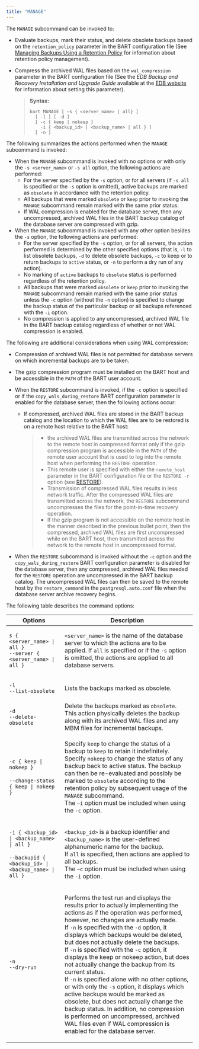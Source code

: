 ```yaml
---
title: "MANAGE"
---
```


<div id="manage" class="registered_link"></div>

The `MANAGE` subcommand can be invoked to:

-   Evaluate backups, mark their status, and delete obsolete backups based on the `retention_policy` parameter in the BART configuration file (See [Managing Backups Using a Retention Policy](../../03_using_bart/02_managing_backups_using_a_retention_policy/#managing_backups_using_a_retention_policy) for information about retention policy management).

-   Compress the archived WAL files based on the `wal_compression` parameter in the BART configuration file (See the *EDB Backup and Recovery Installation and Upgrade Guide* available at the [EDB website](https://www.enterprisedb.com/edb-docs/) for information about setting this parameter).

    > **Syntax:**
    >
    > ```text
    > bart MANAGE [ –s { <server_name> | all} ]
    >   [ -l ] [ -d ]
    >   [ -c { keep | nokeep }
    >     -i { <backup_id> | <backup_name> | all } ]
    >   [ -n ]
    > ```

The following summarizes the actions performed when the `MANAGE` subcommand is invoked:

-   When the `MANAGE` subcommand is invoked with no options or with only the `-s <server_name>` or `-s all` option, the following actions are performed:
    -   For the server specified by the `-s` option, or for all servers (if `-s all` is specified or the `-s` option is omitted), active backups are marked as `obsolete` in accordance with the retention policy.
    -   All backups that were marked `obsolete` or `keep` prior to invoking the `MANAGE` subcommand remain marked with the same prior status.
    -   If WAL compression is enabled for the database server, then any uncompressed, archived WAL files in the BART backup catalog of the database server are compressed with gzip.
-   When the `MANAGE` subcommand is invoked with any other option besides the `-s` option, the following actions are performed:
    -   For the server specified by the `-s` option, or for all servers, the action performed is determined by the other specified options (that is, `-l` to list obsolete backups, `-d` to delete obsolete backups, `-c` to keep or to return backups to `active` status, or `-n` to perform a dry run of any action).
    -   No marking of `active` backups to `obsolete` status is performed regardless of the retention policy.
    -   All backups that were marked `obsolete` or `keep` prior to invoking the `MANAGE` subcommand remain marked with the same prior status unless the `-c` option (without the `-n` option) is specified to change the backup status of the particular backup or all backups referenced with the `-i` option.
    -   No compression is applied to any uncompressed, archived WAL file in the BART backup catalog regardless of whether or not WAL compression is enabled.

The following are additional considerations when using WAL compression:

-   Compression of archived WAL files is not permitted for database servers on which incremental backups are to be taken.
-   The gzip compression program must be installed on the BART host and be accessible in the `PATH` of the BART user account.
-   When the `RESTORE` subcommand is invoked, if the `-c` option is specified or if the `copy_wals_during_restore` BART configuration parameter is enabled for the database server, then the following actions occur:

    -   If compressed, archived WAL files are stored in the BART backup catalog and the location to which the WAL files are to be restored is on a remote host relative to the BART host:

        > -   the archived WAL files are transmitted across the network to the remote host in compressed format only if the gzip compression program is accessible in the `PATH` of the remote user account that is used to log into the remote host when performing the `RESTORE` operation.
        > -   This remote user is specified with either the `remote_host` parameter in the BART configuration file or the `RESTORE -r` option (see [RESTORE](../../03_using_bart/03_basic_bart_subcommand_usage/#restore)).
        > -   Transmission of compressed WAL files results in less network traffic. After the compressed WAL files are transmitted across the network, the `RESTORE` subcommand uncompresses the files for the point-in-time recovery operation.
        > -   If the gzip program is not accessible on the remote host in the manner described in the previous bullet point, then the compressed, archived WAL files are first uncompressed while on the BART host, then transmitted across the network to the remote host in uncompressed format.
-   When the `RESTORE` subcommand is invoked without the `-c` option and the `copy_wals_during_restore` BART configuration parameter is disabled for the database server, then any compressed, archived WAL files needed for the `RESTORE` operation are uncompressed in the BART backup catalog. The uncompressed WAL files can then be saved to the remote host by the `restore_command` in the `postgresql.auto.conf` file when the database server archive recovery begins.

The following table describes the command options:

<table><thead><tr class="header"><th>Options</th><th>Description</th></tr></thead><tbody><tr class="odd"><td><p><code>s &#123; &lt;server_name&gt; | all &#125;</code><br />
<code>--server &#123; &lt;server_name&gt; | all &#125;</code></p></td><td><code>&lt;server_name&gt;</code> is the name of the database server to which the actions are to be applied. If <code>all</code> is specified or if the <code>-s</code> option is omitted, the actions are applied to all database servers.</td></tr><tr class="even"><td><p><code>-l</code><br />
<code>--list-obsolete</code></p></td><td>Lists the backups marked as obsolete.</td></tr><tr class="odd"><td><p><code>-d</code><br />
<code>--delete-obsolete</code></p></td><td>Delete the backups marked as <code>obsolete</code>. This action physically deletes the backup along with its archived WAL files and any MBM files for incremental backups.</td></tr><tr class="even"><td><p><code>-c &#123; keep | nokeep &#125;</code><br />
<br />
<code>--change-status &#123; keep | nokeep &#125;</code></p></td><td><p>Specify <code>keep</code> to change the status of a backup to <code>keep</code> to retain it indefinitely.<br />
Specify <code>nokeep</code> to change the status of any backup back to active status. The backup can then be re-evaluated and possibly be marked to <code>obsolete</code> according to the retention policy by subsequent usage of the <code>MANAGE</code> subcommand.<br />
The <code>–i</code> option must be included when using the <code>-c</code> option.</p></td></tr><tr class="odd"><td><p><code>-i &#123; &lt;backup_id&gt; | &lt;backup_name&gt; | all &#125;</code><br />
<br />
<code>--backupid &#123; &lt;backup_id&gt; | &lt;backup_name&gt; | all &#125;</code></p></td><td><p><code>&lt;backup_id&gt;</code> is a backup identifier and <code>&lt;backup_name&gt;</code> is the user-defined alphanumeric name for the backup.<br />
If <code>all</code> is specified, then actions are applied to all backups.<br />
The <code>–c</code> option must be included when using the <code>-i</code> option.</p></td></tr><tr class="even"><td><p><code>-n</code><br />
<code>--dry-run</code></p></td><td><p>Performs the test run and displays the results prior to actually implementing the actions as if the operation was performed, however, no changes are actually made.<br />
If <code>-n</code> is specified with the <code>-d</code> option, it displays which backups would be deleted, but does not actually delete the backups.<br />
If <code>-n</code> is specified with the <code>-c</code> option, it displays the keep or nokeep action, but does not actually change the backup from its current status.<br />
If <code>-n</code> is specified alone with no other options, or with only the <code>-s</code> option, it displays which active backups would be marked as obsolete, but does not actually change the backup status. In addition, no compression is performed on uncompressed, archived WAL files even if WAL compression is enabled for the database server.</p></td></tr></tbody></table>
